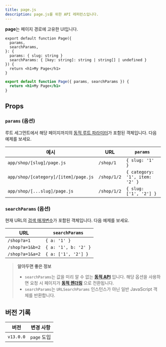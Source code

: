 ```yaml
---
title: page.js
description: page.js를 위한 API 레퍼런스입니다.
---
```


**page**는 페이지 경로에 고유한 UI입니다.

```tsx filename="app/blog/[slug]/page.tsx" switcher
export default function Page({
  params,
  searchParams,
}: {
  params: { slug: string }
  searchParams: { [key: string]: string | string[] | undefined }
}) {
  return <h1>My Page</h1>
}
```

```jsx filename="app/blog/[slug]/page.js" switcher
export default function Page({ params, searchParams }) {
  return <h1>My Page</h1>
}
```

## Props

### `params` (옵션)

루트 세그먼트에서 해당 페이지까지의 [동적 루트 파라미터](/docs/app/building-your-application/routing/dynamic-routes)가 포함된 객체입니다. 다음 예제를 보세요.

| 예시                                 | URL         | `params`                       |
| ------------------------------------ | ----------- | ------------------------------ |
| `app/shop/[slug]/page.js`            | `/shop/1`   | `{ slug: '1' }`                |
| `app/shop/[category]/[item]/page.js` | `/shop/1/2` | `{ category: '1', item: '2' }` |
| `app/shop/[...slug]/page.js`         | `/shop/1/2` | `{ slug: ['1', '2'] }`         |

### `searchParams` (옵션)

현재 URL의 [검색 매개변수](https://developer.mozilla.org/en-US/docs/Learn/Common_questions/What_is_a_URL#parameters)가 포함된 객체입니다. 다음 예제를 보세요.

| URL             | `searchParams`       |
| --------------- | -------------------- |
| `/shop?a=1`     | `{ a: '1' }`         |
| `/shop?a=1&b=2` | `{ a: '1', b: '2' }` |
| `/shop?a=1&a=2` | `{ a: ['1', '2'] }`  |

> **알아두면 좋은 정보**
>
> - `searchParams`는 값을 미리 알 수 없는 **[동적 API](/docs/app/building-your-application/rendering/static-and-dynamic-rendering#dynamic-functions)** 입니다. 해당 옵션을 사용하면 요청 시 페이지가 **[동적 렌더링](/docs/app/building-your-application/rendering/static-and-dynamic-rendering#dynamic-rendering)** 으로 전환됩니다.
> - `searchParams`는 `URLSearchParams` 인스턴스가 아닌 일반 JavaScript 객체를 반환합니다.

## 버전 기록

| 버전      | 변경 사항   |
| --------- | ----------- |
| `v13.0.0` | `page` 도입 |
